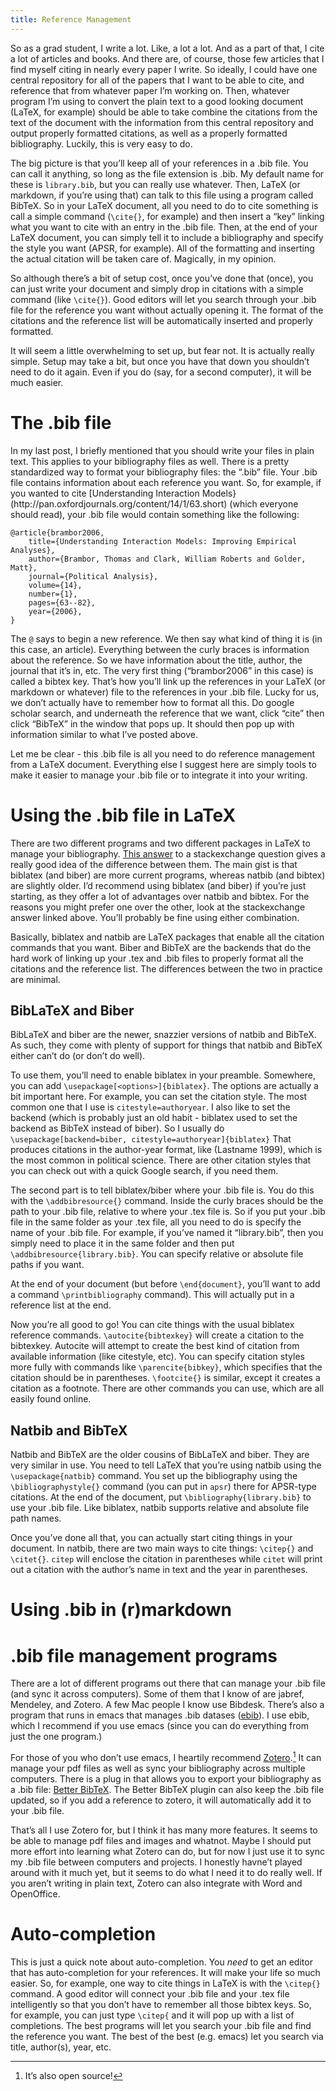 ```yaml
---
title: Reference Management
---
```


So as a grad student, I write a lot.
Like, a lot a lot.
And as a part of that, I cite a lot of articles and books.
And there are, of course, those few articles that I find myself citing in nearly every paper I write.
So ideally, I could have one central repository for all of the papers that I want to be able to cite, and reference that from whatever paper I'm working on.
Then, whatever program I'm using to convert the plain text to a good looking document (LaTeX, for example) should be able to take combine the citations from the text of the document with the information from this central repository and output properly formatted citations, as well as a properly formatted bibliography.
Luckily, this is very easy to do.

The big picture is that you'll keep all of your references in a .bib file.
You can call it anything, so long as the file extension is .bib.
My default name for these is `library.bib`, but you can really use whatever.
Then, LaTeX (or markdown, if you're using that) can talk to this file using a program called BibTeX.
So in your LaTeX document, all you need to do to cite something is call a simple command (`\cite{}`, for example) and then insert a "key" linking what you want to cite with an entry in the .bib file.
Then, at the end of your LaTeX document, you can simply tell it to include a bibliography and specify the style you want (APSR, for example).
All of the formatting and inserting the actual citation will be taken care of.
Magically, in my opinion.

So although there's a bit of setup cost, once you've done that (once), you can just write your document and simply drop in citations with a simple command (like `\cite{}`).
Good editors will let you search through your .bib file for the reference you want without actually opening it.
The format of the citations and the reference list will be automatically inserted and properly formatted.

It will seem a little overwhelming to set up, but fear not.
It is actually really simple.
Setup may take a bit, but once you have that down you shouldn't need to do it again.
Even if you do (say, for a second computer), it will be much easier. 

# The .bib file
In my last post, I briefly mentioned that you should write your files in plain text.
This applies to your bibliography files as well.
There is a pretty standardized way to format your bibliography files: the ".bib" file.
Your .bib file contains information about each reference you want.
So, for example, if you wanted to cite [Understanding Interaction Models}(http://pan.oxfordjournals.org/content/14/1/63.short) (which everyone should read), your .bib file would contain something like the following: 

    @article{brambor2006,
        title={Understanding Interaction Models: Improving Empirical Analyses},
        author={Brambor, Thomas and Clark, William Roberts and Golder, Matt},
        journal={Political Analysis},
        volume={14},
        number={1},
        pages={63--82},
        year={2006},
    }

The `@` says to begin a new reference.
We then say what kind of thing it is (in this case, an article).
Everything between the curly braces is information about the reference.
So we have information about the title, author, the journal that it's in, etc.
The very first thing ("brambor2006" in this case) is called a bibtex key.
That's how you'll link up the references in your LaTeX (or markdown or whatever) file to the references in your .bib file. 
Lucky for us, we don't actually have to remember how to format all this.
Do google scholar search, and underneath the reference that we want, click "cite" then click "BibTeX" in the window that pops up.
It should then pop up with information similar to what I've posted above.

Let me be clear - this .bib file is all you need to do reference management from a LaTeX document.
Everything else I suggest here are simply tools to make it easier to manage your .bib file or to integrate it into your writing.

# Using the .bib file in LaTeX
There are two different programs and two different packages in LaTeX to manage your bibliography.
[This answer](http://tex.stackexchange.com/a/25702) to a stackexchange
question gives a really good idea of the difference between
them. The main gist is that biblatex (and biber) are more current
programs, whereas natbib (and bibtex) are slightly older. I'd
recommend using biblatex (and biber) if you're just starting, as they
offer a lot of advantages over natbib and bibtex. For the reasons you
might prefer one over the other, look at the stackexchange answer
linked above. You'll probably be fine using either combination.

Basically, biblatex and natbib are LaTeX packages that enable all the
citation commands that you want. Biber and BibTeX are the backends
that do the hard work of linking up your .tex and .bib files to
properly format all the citations and the reference list. The
differences between the two in practice are minimal. 

## BibLaTeX and Biber
BibLaTeX and biber are the newer, snazzier versions of natbib and
BibTeX. As such, they come with plenty of support for things that
natbib and BibTeX either can't do (or don't do well).

To use them, you'll need to enable biblatex in your
preamble. Somewhere, you can add
`\usepackage[<options>]{biblatex}`. The options are actually a bit
important here. For example, you can set the citation style. The most
common one that I use is `citestyle=authoryear`. I also like to set
the backend (which is probably just an old habit - biblatex used to
set the backend as BibTeX instead of biber). So I usually do
`\usepackage[backend=biber, citestyle=authoryear]{biblatex}` That
produces citations in the author-year format, like (Lastname 1999),
which is the most common in political science. There are other
citation styles that you can check out with a quick Google search, if
you need them.

The second part is to tell biblatex/biber where your .bib file is. You
do this with the `\addbibresource{}` command. Inside the curly braces
should be the path to your .bib file, relative to where your .tex file
is. So if you put your .bib file in the same folder as your .tex file,
all you need to do is specify the name of your .bib file. For example,
if you've named it "library.bib", then you simply need to place it in
the same folder and then put `\addbibresource{library.bib}`. You can
specify relative or absolute file paths if you want.

At the end of your document (but before `\end{document}`, you'll want
to add a command `\printbibliography` command). This will actually put
in a reference list at the end.

Now you're all good to go! You can cite things with the usual biblatex
reference commands. `\autocite{bibtexkey}` will create a citation to
the bibtexkey. Autocite will attempt to create the best kind of
citation from available information (like citestyle, etc). You can
specify citation styles more fully with commands like
`\parencite{bibkey}`, which specifies that the citation should be in
parentheses. `\footcite{}` is similar, except it creates a citation as
a footnote. There are other commands you can use, which are all easily
found online. 

## Natbib and BibTeX
Natbib and BibTeX are the older cousins of BibLaTeX and biber. They
are very similar in use. You need to tell LaTeX that you're using
natbib using the `\usepackage{natbib}` command. You set up the
bibliography using the `\bibliographystyle{}` command (you can put in
`apsr`) there for APSR-type citations. At the end of the document, put
`\bibliography{library.bib}` to use your .bib file. Like biblatex,
natbib supports relative and absolute file path names.

Once you've done all that, you can actually start citing things in
your document. In natbib, there are two main ways to cite things:
`\citep{}` and `\citet{}`. `citep` will enclose the citation in
parentheses while `citet` will print out a citation with the author's
name in text and the year in parentheses.

# Using .bib in (r)markdown

# .bib file management programs
There are a lot of different programs out there that can manage your .bib file (and sync it across computers).
Some of them that I know of are jabref, Mendeley, and Zotero.
A few Mac people I know use Bibdesk.
There's also a program that runs in emacs that manages .bib datases ([ebib](http://joostkremers.github.io/ebib/)).
I use ebib, which I recommend if you use emacs (since you can do
everything from just the one program.)

For those of you who don't use emacs, I heartily recommend [Zotero](https://www.zotero.org/).[^zotero]
It can manage your pdf files as well as sync your bibliography across multiple computers.
There is a plug in that allows you to export your bibliography as a .bib file: [Better BibTeX](https://zotplus.github.io/better-bibtex/).
The Better BibTeX plugin can also keep the .bib file updated, so if you add a reference to zotero, it will automatically add it to your .bib file.

That's all I use Zotero for, but I think it has many more features.
It seems to be able to manage pdf files and images and whatnot.
Maybe I should put more effort into learning what Zotero can do, but for now I just use it to sync my .bib file between computers and projects.
I honestly havne't played around with it much yet, but it seems to do what I need it to do really well.
If you aren't writing in plain text, Zotero can also integrate with Word and OpenOffice. 

[^zotero]: It's also open source! 

# Auto-completion
This is just a quick note about auto-completion.
You *need* to get an editor that has auto-completion for your references.
It will make your life so much easier.
So, for example, one way to cite things in LaTeX is with the `\citep{}` command.
A good editor will connect your .bib file and your .tex file intelligently so that you don't have to remember all those bibtex keys.
So, for example, you can just type `\citep{` and it will pop up with a list of completions.
The best programs will let you search your .bib file and find the reference you want.
The best of the best (e.g. emacs) let you search via title, author(s), year, etc. 
